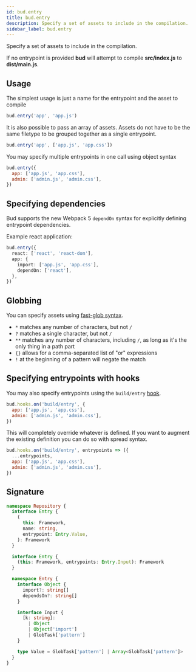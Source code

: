 ```yaml
---
id: bud.entry
title: bud.entry
description: Specify a set of assets to include in the compilation.
sidebar_label: bud.entry
---
```


Specify a set of assets to include in the compilation.

If no entrypoint is provided **bud** will attempt to compile **src/index.js** to **dist/main.js**.

## Usage

The simplest usage is just a name for the entrypoint and the asset to compile

```js title='bud.config.js'
bud.entry('app', 'app.js')
```

It is also possible to pass an array of assets. Assets do not have to be the same filetype to be grouped together as a single entrypoint.

```js title='bud.config.js'
bud.entry('app', ['app.js', 'app.css'])
```

You may specify multiple entrypoints in one call using object syntax

```js title='bud.config.js'
bud.entry({
  app: ['app.js', 'app.css'],
  admin: ['admin.js', 'admin.css'],
})
```

## Specifying dependencies

Bud supports the new Webpack 5 `dependOn` syntax for explicitly defining entrypoint dependencies.

Example react application:

```ts title='bud.config.js'
bud.entry({
  react: ['react', 'react-dom'],
  app: {
    import: ['app.js', 'app.css'],
    dependOn: ['react'],
  },
})
```

## Globbing

You can specify assets using [fast-glob syntax](https://git.io/JkGbw).

- `*` matches any number of characters, but not `/`
- `?` matches a single character, but not `/`
- `**` matches any number of characters, including `/`, as long as it's the only thing in a path part
- `{}` allows for a comma-separated list of "or" expressions
- `!` at the beginning of a pattern will negate the match

## Specifying entrypoints with hooks

You may also specify entrypoints using the `build/entry` [hook](/docs/bud.hooks/index).

```js title='bud.config.js'
bud.hooks.on('build/entry', {
  app: ['app.js', 'app.css'],
  admin: ['admin.js', 'admin.css'],
})
```

This will completely override whatever is defined. If you want to augment the existing definition you can do so with spread syntax.

```js title='bud.config.js'
bud.hooks.on('build/entry', entrypoints => ({
  ...entrypoints,
  app: ['app.js', 'app.css'],
  admin: ['admin.js', 'admin.css'],
})
```

## Signature

```ts title='@roots/bud-api/types/repository/index.d.ts'
namespace Repository {
  interface Entry {
    (
      this: Framework,
      name: string,
      entrypoint: Entry.Value,
    ): Framework
  }

  interface Entry {
    (this: Framework, entrypoints: Entry.Input): Framework
  }

  namespace Entry {
    interface Object {
      import?: string[]
      dependsOn?: string[]
    }

    interface Input {
      [k: string]:
        | Object
        | Object['import']
        | GlobTask['pattern']
    }

    type Value = GlobTask['pattern'] | Array<GlobTask['pattern']>
  }
}
```
